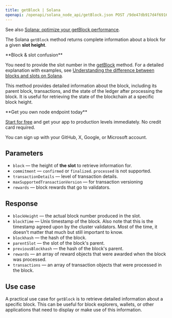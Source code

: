 ---
title: getBlock | Solana
openapi: /openapi/solana_node_api/getBlock.json POST /9de47db917d4f69168e3fed02217d15b
---

See also [Solana: optimize your getBlock performance](/docs/solana-optimize-your-getblock-performance).

The Solana `getBlock` method returns complete information about a block for a given **slot height**.

<Note>
**Block & slot confusion**

You need to provide the slot number in the [getBlock](/api-reference/solana_node_api/getBlocks) method. For a detailed explanation with examples, see [Understanding the difference between blocks and slots on Solana](/docs/understanding-the-difference-between-blocks-and-slots-on-solana).
</Note>


This method provides detailed information about the block, including its parent block, transactions, and the state of the ledger after processing the block. It is useful for retrieving the state of the blockchain at a specific block height.

<Check>
**Get you own node endpoint today**

[Start for free](https://console.chainstack.com/) and get your app to production levels immediately. No credit card required.

You can sign up with your GitHub, X, Google, or Microsoft account.
</Check>


## Parameters

* `block` — the height of **the slot** to retrieve information for.
* `commitment` — `confirmed` or `finalized`. `processed` is not supported.
* `transactionDetails` — level of transaction details.
* `maxSupportedTransactionVersion` — for transaction versioning
* `rewards` — block rewards that go to validators.

## Response

* `blockHeight` — the actual block number produced in the slot.
* `blockTime` — Unix timestamp of the block. Also note that this is the timestamp agreed upon by the cluster validators. Most of the time, it doesn't matter that much but still important to know.
* `blockhash` — the hash of the block.
* `parentSlot` — the slot of the block's parent.
* `previousBlockhash` — the hash of the block's parent.
* `rewards` — an array of reward objects that were awarded when the block was processed.
* `transactions` — an array of transaction objects that were processed in the block.

## Use case

A practical use case for `getBlock` is to retrieve detailed information about a specific block. This can be useful for block explorers, wallets, or other applications that need to display or make use of this information.
